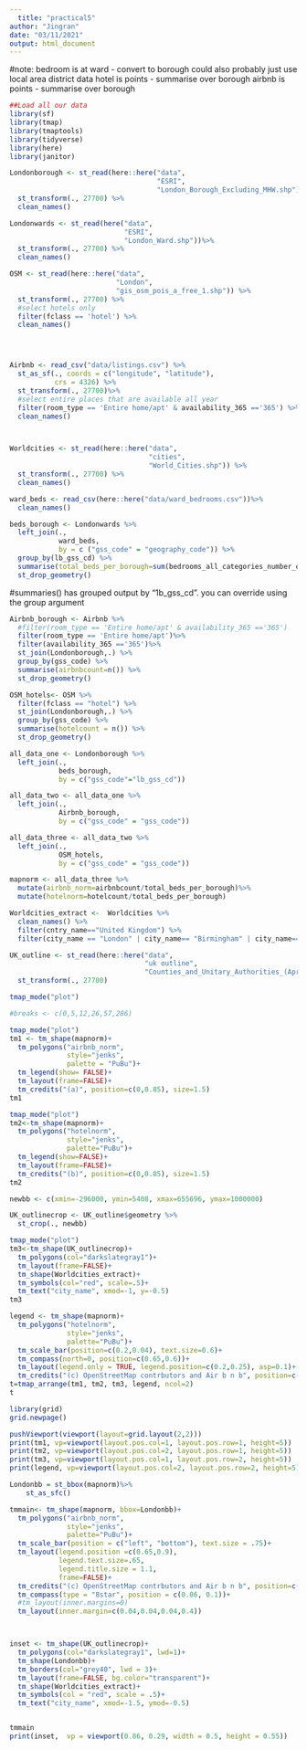 ```yaml
---
  title: "practical5"
author: "Jingran"
date: "03/11/2021"
output: html_document
---
```

  
  #note:
  bedroom is at ward - convert to borough
could also probably just use local area district data
hotel is points - summarise over borough
airbnb is points - summarise over borough

```r
##Load all our data
library(sf)
library(tmap)
library(tmaptools)
library(tidyverse)
library(here)
library(janitor)
```

```r

Londonborough <- st_read(here::here("data",
                                    "ESRI", 
                                    "London_Borough_Excluding_MHW.shp"))%>%
  st_transform(., 27700) %>% 
  clean_names()

Londonwards <- st_read(here("data",
                            "ESRI",
                            "London_Ward.shp"))%>%  
  st_transform(., 27700) %>% 
  clean_names()
```

```r
OSM <- st_read(here::here("data",
                          "London", 
                          "gis_osm_pois_a_free_1.shp")) %>%
  st_transform(., 27700) %>%
  #select hotels only
  filter(fclass == 'hotel') %>% 
  clean_names()




Airbnb <- read_csv("data/listings.csv") %>%
  st_as_sf(., coords = c("longitude", "latitude"), 
           crs = 4326) %>%
  st_transform(., 27700)%>%
  #select entire places that are available all year
  filter(room_type == 'Entire home/apt' & availability_365 =='365') %>% 
  clean_names()



Worldcities <- st_read(here::here("data",
                                  "cities", 
                                  "World_Cities.shp")) %>%
  st_transform(., 27700) %>% 
  clean_names()

ward_beds <- read_csv(here::here("data/ward_bedrooms.csv"))%>%
  clean_names()
```

```r
beds_borough <- Londonwards %>% 
  left_join(.,
            ward_beds,
            by = c ("gss_code" = "geography_code")) %>% 
  group_by(lb_gss_cd) %>% 
  summarise(total_beds_per_borough=sum(bedrooms_all_categories_number_of_bedrooms_measures_value, na.rm=TRUE)) %>% 
  st_drop_geometry()

```

#summaries() has grouped output by "1b_gss_cd". you can override using the group argument
```r
Airbnb_borough <- Airbnb %>%
  #filter(room_type == 'Entire home/apt' & availability_365 =='365')
  filter(room_type == 'Entire home/apt')%>%
  filter(availability_365 =='365')%>%
  st_join(Londonborough,.) %>% 
  group_by(gss_code) %>% 
  summarise(airbnbcount=n()) %>% 
  st_drop_geometry()
```

```r
OSM_hotels<- OSM %>% 
  filter(fclass == "hotel") %>% 
  st_join(Londonborough,.) %>% 
  group_by(gss_code) %>% 
  summarise(hotelcount = n()) %>% 
  st_drop_geometry()
```

```r
all_data_one <- Londonborough %>% 
  left_join(.,
            beds_borough,
            by = c("gss_code"="lb_gss_cd"))

all_data_two <- all_data_one %>%
  left_join(.,
            Airbnb_borough,
            by = c("gss_code" = "gss_code"))

all_data_three <- all_data_two %>%
  left_join(.,
            OSM_hotels,
            by = c("gss_code" = "gss_code"))

mapnorm <- all_data_three %>%
  mutate(airbnb_norm=airbnbcount/total_beds_per_borough)%>%
  mutate(hotelnorm=hotelcount/total_beds_per_borough)

```

```r
Worldcities_extract <-  Worldcities %>% 
  clean_names() %>% 
  filter(cntry_name=="United Kingdom") %>% 
  filter(city_name == "London" | city_name== "Birmingham" | city_name=="Edinburgh")

UK_outline <- st_read(here::here("data", 
                                 "uk outline", 
                                 "Counties_and_Unitary_Authorities_(April_2019)_Boundaries_UK_BFE.shp")) %>%
  st_transform(., 27700)
```

```r
tmap_mode("plot")

#breaks <- c(0,5,12,26,57,286)

tmap_mode("plot")
tm1 <- tm_shape(mapnorm)+
  tm_polygons("airbnb_norm",
              style="jenks",
              palette = "PuBu")+
  tm_legend(show= FALSE)+
  tm_layout(frame=FALSE)+
  tm_credits("(a)", position=c(0,0.85), size=1.5)
tm1
```


```r
tmap_mode("plot")
tm2<-tm_shape(mapnorm)+
  tm_polygons("hotelnorm",
              style="jenks",
              palette="PuBu")+
  tm_legend(show=FALSE)+
  tm_layout(frame=FALSE)+
  tm_credits("(b)", position=c(0,0.85), size=1.5)
tm2
```


```r
newbb <- c(xmin=-296000, ymin=5408, xmax=655696, ymax=1000000) 

UK_outlinecrop <- UK_outline$geometry %>%
  st_crop(., newbb)

tmap_mode("plot")
tm3<-tm_shape(UK_outlinecrop)+
  tm_polygons(col="darkslategray1")+
  tm_layout(frame=FALSE)+
  tm_shape(Worldcities_extract)+
  tm_symbols(col="red", scale=.5)+
  tm_text("city_name", xmod=-1, y=-0.5)
tm3
```


```r
legend <- tm_shape(mapnorm)+
  tm_polygons("hotelnorm",
              style="jenks",
              palette="PuBu")+
  tm_scale_bar(position=c(0.2,0.04), text.size=0.6)+
  tm_compass(north=0, position=c(0.65,0.6))+
  tm_layout(legend.only = TRUE, legend.position=c(0.2,0.25), asp=0.1)+
  tm_credits("(c) OpenStreetMap contrbutors and Air b n b", position=c(0.0,0.0))
t=tmap_arrange(tm1, tm2, tm3, legend, ncol=2)
t
```
```r
library(grid)
grid.newpage()

pushViewport(viewport(layout=grid.layout(2,2)))
print(tm1, vp=viewport(layout.pos.col=1, layout.pos.row=1, height=5))
print(tm2, vp=viewport(layout.pos.col=2, layout.pos.row=1, height=5))
print(tm3, vp=viewport(layout.pos.col=1, layout.pos.row=2, height=5))
print(legend, vp=viewport(layout.pos.col=2, layout.pos.row=2, height=5))
```

```r
Londonbb = st_bbox(mapnorm)%>%
    st_as_sfc()

tmmain<- tm_shape(mapnorm, bbox=Londonbb)+
  tm_polygons("airbnb_norm", 
              style="jenks", 
              palette="PuBu")+
  tm_scale_bar(position = c("left", "bottom"), text.size = .75)+
  tm_layout(legend.position =c(0.65,0.9), 
            legend.text.size=.65, 
            legend.title.size = 1.1,
            frame=FALSE)+
  tm_credits("(c) OpenStreetMap contrbutors and Air b n b", position=c(0.0,0.0))+
  tm_compass(type = "8star", position = c(0.06, 0.1))+
  #tm_layout(inner.margins=0)
  tm_layout(inner.margin=c(0.04,0.04,0.04,0.4))



inset <- tm_shape(UK_outlinecrop)+
  tm_polygons(col="darkslategray1", lwd=1)+
  tm_shape(Londonbb)+
  tm_borders(col="grey40", lwd = 3)+
  tm_layout(frame=FALSE, bg.color="transparent")+
  tm_shape(Worldcities_extract)+
  tm_symbols(col = "red", scale = .5)+
  tm_text("city_name", xmod=-1.5, ymod=-0.5)


tmmain
print(inset,  vp = viewport(0.86, 0.29, width = 0.5, height = 0.55))


```












